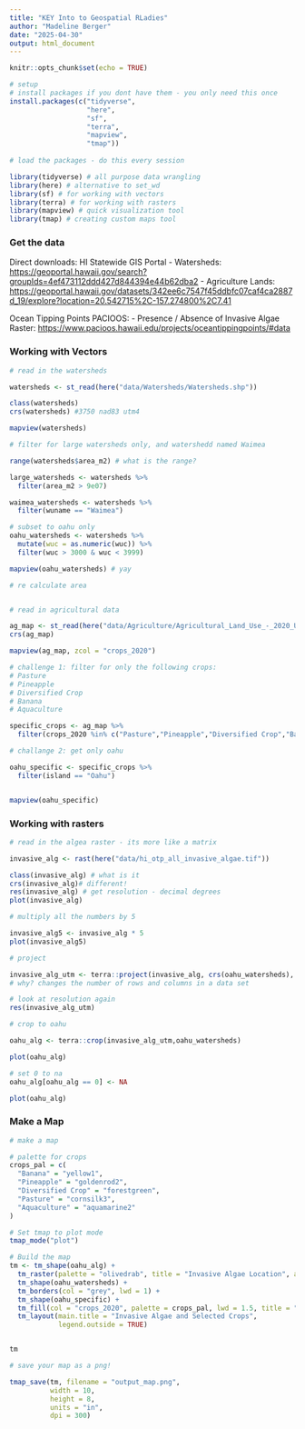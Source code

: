 ```yaml
---
title: "KEY Into to Geospatial RLadies"
author: "Madeline Berger"
date: "2025-04-30"
output: html_document
---
```


```r
knitr::opts_chunk$set(echo = TRUE)

# setup
# install packages if you dont have them - you only need this once
install.packages(c("tidyverse",
                   "here",
                   "sf",
                   "terra",
                   "mapview",
                   "tmap"))
                 
# load the packages - do this every session

library(tidyverse) # all purpose data wrangling 
library(here) # alternative to set_wd
library(sf) # for working with vectors
library(terra) # for working with rasters
library(mapview) # quick visualization tool
library(tmap) # creating custom maps tool


```

### Get the data

Direct downloads: HI Statewide GIS Portal - Watersheds: <https://geoportal.hawaii.gov/search?groupIds=4ef473112ddd427d844394e44b62dba2> - Agriculture Lands: <https://geoportal.hawaii.gov/datasets/342ee6c7547f45ddbfc07caf4ca2887d_19/explore?location=20.542715%2C-157.274800%2C7.41>

Ocean Tipping Points PACIOOS: - Presence / Absence of Invasive Algae Raster: <https://www.pacioos.hawaii.edu/projects/oceantippingpoints/#data>

### Working with Vectors

```r

# read in the watersheds

watersheds <- st_read(here("data/Watersheds/Watersheds.shp"))

class(watersheds)
crs(watersheds) #3750 nad83 utm4

mapview(watersheds)

# filter for large watersheds only, and watershedd named Waimea

range(watersheds$area_m2) # what is the range?

large_watersheds <- watersheds %>% 
  filter(area_m2 > 9e07)

waimea_watersheds <- watersheds %>% 
  filter(wuname == "Waimea")

# subset to oahu only 
oahu_watersheds <- watersheds %>% 
  mutate(wuc = as.numeric(wuc)) %>% 
  filter(wuc > 3000 & wuc < 3999)

mapview(oahu_watersheds) # yay

# re calculate area


# read in agricultural data

ag_map <- st_read(here("data/Agriculture/Agricultural_Land_Use_-_2020_Update.shp"))
crs(ag_map)

mapview(ag_map, zcol = "crops_2020")

# challenge 1: filter for only the following crops: 
# Pasture
# Pineapple
# Diversified Crop
# Banana
# Aquaculture

specific_crops <- ag_map %>% 
  filter(crops_2020 %in% c("Pasture","Pineapple","Diversified Crop","Banana","Aquaculture"))

# challange 2: get only oahu

oahu_specific <- specific_crops %>% 
  filter(island == "Oahu")


mapview(oahu_specific)

```

### Working with rasters

```r

# read in the algea raster - its more like a matrix

invasive_alg <- rast(here("data/hi_otp_all_invasive_algae.tif"))

class(invasive_alg) # what is it
crs(invasive_alg)# different!
res(invasive_alg) # get resolution - decimal degrees
plot(invasive_alg)

# multiply all the numbers by 5

invasive_alg5 <- invasive_alg * 5
plot(invasive_alg5)

# project

invasive_alg_utm <- terra::project(invasive_alg, crs(oahu_watersheds),  method = "near") # do with and without near
# why? changes the number of rows and columns in a data set

# look at resolution again
res(invasive_alg_utm)

# crop to oahu

oahu_alg <- terra::crop(invasive_alg_utm,oahu_watersheds)

plot(oahu_alg)

# set 0 to na
oahu_alg[oahu_alg == 0] <- NA

plot(oahu_alg)

```

### Make a Map

```r

# make a map 

# palette for crops
crops_pal = c(
  "Banana" = "yellow1",
  "Pineapple" = "goldenrod2",
  "Diversified Crop" = "forestgreen",
  "Pasture" = "cornsilk3",
  "Aquaculture" = "aquamarine2"
)

# Set tmap to plot mode
tmap_mode("plot")

# Build the map
tm <- tm_shape(oahu_alg) +
  tm_raster(palette = "olivedrab", title = "Invasive Algae Location", alpha = 0.4) +
  tm_shape(oahu_watersheds) +
  tm_borders(col = "grey", lwd = 1) +
  tm_shape(oahu_specific) +
  tm_fill(col = "crops_2020", palette = crops_pal, lwd = 1.5, title = "Selected Oahu Agriculture") +
  tm_layout(main.title = "Invasive Algae and Selected Crops",
            legend.outside = TRUE) 


tm

# save your map as a png!

tmap_save(tm, filename = "output_map.png", 
          width = 10,
          height = 8,
          units = "in",
          dpi = 300)


```
